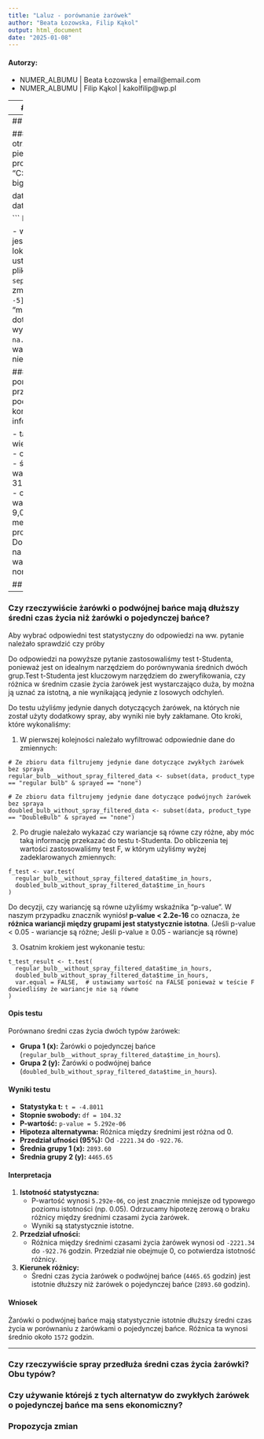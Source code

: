 ```yaml
---
title: "Laluz - porównanie żarówek"
author: "Beata Łozowska, Filip Kąkol"
output: html_document
date: "2025-01-08"
---
```

#### Autorzy:

- NUMER_ALBUMU | Beata Łozowska | email@email.com
- NUMER_ALBUMU | Filip Kąkol | kakolfilip@wp.pl

---
## Podstawowe informacje o raporcie

---
## **Dane**

#### Przygotowanie danych
Dane otrzymaliśmy w formie pliku csv. W pierwszej kolejności należało wgrać plik do projektu:
```
file_path <- "C:/Users/fifi1/OneDrive/Pulpit/Zarządzanie big data/R/Projekt/laluz.csv"

data <- read.csv(file_path, sep = ";")
data <- data[, -5]
data <- na.omit(data)

```
Krótkie wytłumaczenie:

- w zmiennej ```file_path``` przechowywana jest ścieżka do pliku na komputerze lokalnym użytkownika
- ważne jest ustawienie separatora podczas odczytu pliku na średnik korzystając z argumentu ```sep = ";"```
- dane z pliku przypisaliśmy do zmiennej ```data```.
- ```data <- data[, -5]```usuwamy nieistotną kolumnę "manufacture_plant" w której znajdują dane dotyczące fabryk w których zostały wyprodukowane żarówki
- ```data <- na.omit(data)``` usuwamy wiersze z pustymi wartościami w którejkolwiek komórce, żeby nie zaburzało wyników

#### Podstawowe informacje
Korzystając z poniższych funkcji pomocniczych przygotowaliśmy krótki wgląd do podstwowych informacji o danych (w komentarzach znajdują się detaliczne informacje o każdej funkcji)
```
dim(data) # zlicza wiersze i kolumny
colnames(data) # listuje nagłówki kolumn
summary(data) # podsumowanie głównych statystyk kolumn
unique(data$product_type) # unikalne wartości w kolumnie product_type
unique(data$sprayed) # unikalne wartości w kolumnie sprayed
```

- tabela zawiera 4 kolumny oraz 400 wierszy
- nagłówki kolumn:
  - time_in_hours - czas pracy żarówki podany w godzinach
    - średnia wartość: 3736 h
    - minimalna wartość: 1223 h
    - maksymalna wartość: 31870 h
    - mediana: 3348 h
  - price_in_PLN - cena za żarówkę w złótówkach
    - średnia wartość: 14,96 zł
    - minimalna wartość: 9,00 zł
    - maksymalna wartość: 20,10 h
    - mediana: 14,53 h
  - product_type - typ produktu
    - unikalne wartości: regular bulb, DoubleBulb, CoatItYourself
  - sprayed - czy na żarówce została położona dodatkowa warstwa ochronna
    - unikalne wartości: none oraz CoatItYourself


## **Badanie**

---

### **Czy rzeczywiście żarówki o podwójnej bańce mają dłuższy średni czas życia niż żarówki o pojedynczej bańce?**

Aby wybrać odpowiedni test statystyczny do odpowiedzi na ww. pytanie należało sprawdzić czy próby  

Do odpowiedzi na powyższe pytanie zastosowaliśmy test t-Studenta, ponieważ jest on idealnym narzędziem do porównywania średnich dwóch grup.Test t-Studenta jest  kluczowym narzędziem do zweryfikowania, czy różnica w średnim czasie życia żarówek jest wystarczająco duża, by można ją uznać za istotną, a nie wynikającą jedynie z losowych odchyleń. 


Do testu użyliśmy jedynie danych dotyczących żarówek, na których nie został użyty dodatkowy spray, aby wyniki nie były zakłamane. Oto kroki, które wykonaliśmy:

1. W pierwszej kolejności należało wyfiltrować odpowiednie dane do zmiennych:

```
# Ze zbioru data filtrujemy jedynie dane dotyczące zwykłych żarówek bez spraya
regular_bulb__without_spray_filtered_data <- subset(data, product_type == "regular bulb" & sprayed == "none")

# Ze zbioru data filtrujemy jedynie dane dotyczące podwójnych żarówek bez spraya
doubled_bulb_without_spray_filtered_data <- subset(data, product_type == "DoubleBulb" & sprayed == "none")
```

2. Po drugie należało wykazać czy wariancje są równe czy różne, aby móc taką informację przekazać do testu t-Studenta. Do obliczenia tej wartości zastosowaliśmy test F, w którym użyliśmy wyżej zadeklarowanych zmiennych:

```
f_test <- var.test(
  regular_bulb__without_spray_filtered_data$time_in_hours,
  doubled_bulb_without_spray_filtered_data$time_in_hours
)
```
Do decyzji, czy wariancję są równe użyliśmy wskaźnika "p-value". W naszym przypadku znacznik wyniósł **p-value < 2.2e-16** co oznacza, że **różnica wariancji między grupami jest statystycznie istotna**. (Jeśli p-value < 0.05 - wariancje są różne; Jeśli p-value ≥ 0.05 - wariancje są równe)

3. Osatnim krokiem jest wykonanie testu:

```
t_test_result <- t.test(
  regular_bulb__without_spray_filtered_data$time_in_hours,
  doubled_bulb_without_spray_filtered_data$time_in_hours,
  var.equal = FALSE,  # ustawiamy wartość na FALSE ponieważ w teście F dowiedliśmy że wariancje nie są równe
)
```

#### Opis testu
Porównano średni czas życia dwóch typów żarówek:

- **Grupa 1 (x):** Żarówki o pojedynczej bańce (`regular_bulb__without_spray_filtered_data$time_in_hours`).
- **Grupa 2 (y):** Żarówki o podwójnej bańce (`doubled_bulb_without_spray_filtered_data$time_in_hours`).

#### Wyniki testu
- **Statystyka t:** `t = -4.8011`
- **Stopnie swobody:** `df = 104.32`
- **P-wartość:** `p-value = 5.292e-06`
- **Hipoteza alternatywna:** Różnica między średnimi jest różna od 0.
- **Przedział ufności (95%):** Od `-2221.34` do `-922.76`.
- **Średnia grupy 1 (x):** `2893.60`
- **Średnia grupy 2 (y):** `4465.65`

#### Interpretacja
1. **Istotność statystyczna:**
   - P-wartość wynosi `5.292e-06`, co jest znacznie mniejsze od typowego poziomu istotności (np. 0.05). Odrzucamy hipotezę zerową o braku różnicy między średnimi czasami życia żarówek.
   - Wyniki są statystycznie istotne.

2. **Przedział ufności:**
   - Różnica między średnimi czasami życia żarówek wynosi od `-2221.34` do `-922.76` godzin. Przedział nie obejmuje 0, co potwierdza istotność różnicy.

3. **Kierunek różnicy:**
   - Średni czas życia żarówek o podwójnej bańce (`4465.65` godzin) jest istotnie dłuższy niż żarówek o pojedynczej bańce (`2893.60` godzin).

#### Wniosek
Żarówki o podwójnej bańce mają statystycznie istotnie dłuższy średni czas życia w porównaniu z żarówkami o pojedynczej bańce. Różnica ta wynosi średnio około `1572` godzin.

---

### Czy rzeczywiście spray przedłuża średni czas życia żarówki? Obu typów?


### Czy używanie którejś z tych alternatyw do zwykłych żarówek o pojedynczej bańce ma sens ekonomiczny?


### Propozycja zmian

